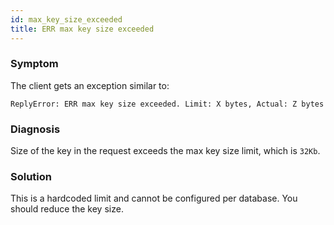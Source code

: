 ```yaml
---
id: max_key_size_exceeded
title: ERR max key size exceeded
---
```


### Symptom
The client gets an exception similar to:
```
ReplyError: ERR max key size exceeded. Limit: X bytes, Actual: Z bytes 
```

### Diagnosis
Size of the key in the request exceeds the max key size limit, which is `32Kb`.

### Solution
This is a hardcoded limit and cannot be configured per database. You should reduce the key size. 


